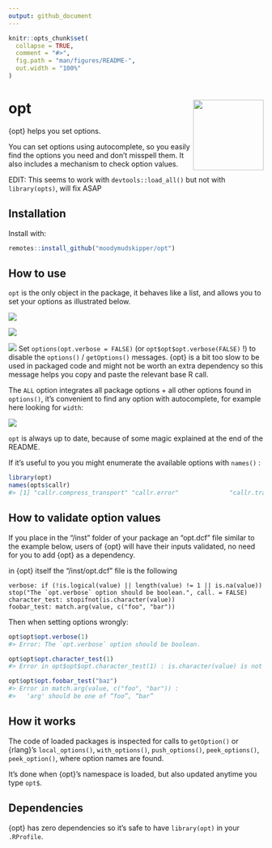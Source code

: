 ```yaml
---
output: github_document
---
```


<!-- README.md is generated from README.Rmd. Please edit that file -->

```r
knitr::opts_chunk$set(
  collapse = TRUE,
  comment = "#>",
  fig.path = "man/figures/README-",
  out.width = "100%"
)
```

# opt <img src="man/figures/logo.png" align="right" height="139" />

{opt} helps you set options.

You can set options using autocomplete, so you easily find the options you need and don't misspell them. 
It also includes a mechanism to check option values.

EDIT: 
This seems to work with `devtools::load_all()` but not with `library(opts)`, will fix ASAP

## Installation

Install with:

``` r
remotes::install_github("moodymudskipper/opt")
```

## How to use

`opt` is the only object in the package, it behaves like a list, and allows you to
set your options as illustrated below.

![](man/figures/opt1.png)


![](man/figures/opt2.png)

![](man/figures/opt3.png)
Set `options(opt.verbose = FALSE)` (or `opt$opt$opt.verbose(FALSE)` !) to disable
the `options()` / `getOptions()` messages. {opt} is a bit too slow to be used in
packaged code and might not be worth an extra dependency so this message helps you copy and paste
the relevant base R call.

The `ALL` option integrates all package options + all other options found in `options()`,
it's convenient to find any option with autocomplete, for example here looking for `width`:

![](man/figures/opt4.png)

`opt` is always up to date, because of some magic explained at the end of the README.

If it's useful to you you might enumerate the available options with `names()` :

```r
library(opt)
names(opts$callr)
#> [1] "callr.compress_transport" "callr.error"              "callr.traceback" 
```

## How to validate option values

If you place in the "/inst" folder of your package an "opt.dcf" file similar
to the example below, users of {opt} will have their inputs
validated, no need for you to add {opt} as a dependency.

in {opt} itself the "/inst/opt.dcf" file is the following

```
verbose: if (!is.logical(value) || length(value) != 1 || is.na(value)) stop("The `opt.verbose` option should be boolean.", call. = FALSE)
character_test: stopifnot(is.character(value))
foobar_test: match.arg(value, c("foo", "bar"))
```

Then when setting options wrongly:

```r
opt$opt$opt.verbose(1)
#> Error: The `opt.verbose` option should be boolean.

opt$opt$opt.character_test(1)
#> Error in opt$opt$opt.character_test(1) : is.character(value) is not TRUE

opt$opt$opt.foobar_test("baz")
#> Error in match.arg(value, c("foo", "bar")) : 
#>   'arg' should be one of “foo”, “bar”
```

## How it works

The code of loaded packages is inspected for calls to `getOption()` or {rlang}'s `local_options()`, `with_options()`, `push_options()`, `peek_options()`, `peek_option()`, where option names are found.

It's done when {opt}'s namespace is loaded, but also updated anytime you type `opt$`.

## Dependencies

{opt} has zero dependencies so it's safe to have `library(opt)` in your `.RProfile`.
